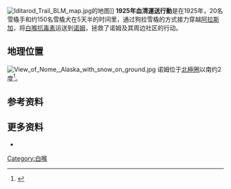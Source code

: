 [[Image:Iditarod_Trail_BLM_map.jpg|thumb]]的地图]]
'''1925年血清運送行動'''是在1925年，20名雪橇手和约150名雪橇犬在5天半的时间里，通过狗拉雪橇的方式接力穿越[[阿拉斯加|阿拉斯加]]，将[[白喉抗毒素|白喉抗毒素]]运送到[[诺姆_(阿拉斯加州)|诺姆]]，拯救了诺姆及其周边社区的行动。

== 地理位置 ==
[[File:View_of_Nome,_Alaska_with_snow_on_ground.jpg|thumb]]
诺姆位于[[北極圈|北極圈]]以南约2度<ref name=Salisbury2003>{{cite book |first=Gay |last=Salisbury |first2=Laney |last2=Salisbury |year=2003 |title=The Cruelest Miles |pages=51 |publisher=W. W. Norton & Company |isbn=0-393-01962-4 |url=https://archive.org/details/cruelestmiles00sali/page/51}}</ref>{{rp|page=16}}。
== 参考资料 ==
{{reflist}}

== 更多资料 ==
* {{cite book |first=Dorothy G. |last=Page |year=1992 |title=Polar Pilot |isbn=0-8134-2936-6 |publisher=Interstate Publishers |location=Danville, IL}}
{{Balto}}
{{Alaska_history_footer}}
[[Category:白喉|Category:白喉]]
{{US-stub}}